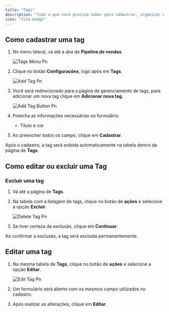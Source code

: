 ```yaml
---
title: "Tags"
description: "Tudo o que você precisa saber para cadastrar, organizar e gerenciar suas tags de vendas no gc vendas."
icon: "file-badge"
---
```


## Como cadastrar uma tag

1. No menu lateral, vá até a aba de **Pipeline de vendas**.

   ![Tags Menu Pn](/images/configuracoes/tags/tags-menu.png)
2. Clique no botão **Configurações**, logo após em **Tags**.

   ![Add Tag Pn](/images/configuracoes/tags/add-tag.png)
3. Você será redirecionado para a página de gerenciamento de tags, para adicionar um nova tag clique em **Adicionar nova tag**.

   ![Add Tag Button Pn](/images/configuracoes/tags/add-tag-button.png)
4. Preecha as informações necessárias no formulário.
   - Título e cor
5. Ao preencher todos os campo, clique em **Cadastrar**.

Após o cadastro, a tag será exibida automaticamente na tabela dentro da página de **Tags**.

## Como editar ou excluir uma Tag

### Excluir uma tag

1. Vá até a página de **Tags**.
2. Na tabela com a listagem de tags, clique no botão de **ações** e selecione a opção **Excluir**.

   ![Delete Tag Pn](/images/configuracoes/tags/delete-tag.png)
3. Se tiver certeza da exclusão, clique em **Continuar**.

<Warning>
  Ao confirmar a exclusão, a tag será excluída permanentemente.
</Warning>

## Editar uma tag

1. Na mesma tabela de **Tags**, clique no botão de **ações** e selecione a opção **Editar**.

   ![Edit Tag Pn](/images/configuracoes/edit-tag.png)
2. Um formulário será aberto com os mesmos campo utilizados no cadastro.
3. Após realizar as alterações, clique em **Editar**.